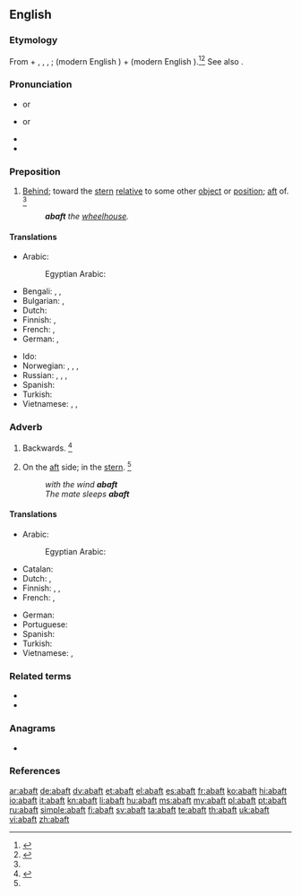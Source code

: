 ==English==

===Etymology===
From {{m|en|a-||on}} + {{etyl|enm|en}} {{m|enm|baft}}, {{m|enm|baften}}, {{m|enm|biaften}}, {{etyl|ang|en}} {{m|ang|beæftan}}; {{m|ang|be||by}} (modern English {{m|en|by}}) + {{m|ang|æftan||behind}} (modern English {{m|en|after}}).<ref name=AHD>{{cite-book|editor=Morris, William|title=The American Heritage Dictionary of the English Language|year=1969|year_published=1971|publisher=American Heritage Publishing Co., Inc.|location=New York, NY|isbn=0-395-09066-0|page=1|chapter}}</ref><ref name=RH>{{cite-book|editor=Urdang, Laurence|title=The Random House College Dictionary|year=1975|year_published=1984|publisher=Random House, Inc.|location=New York, NY|isbn=0-394-43600-8|page=1|chapter}}</ref> See also {{m|en|aft}}.

===Pronunciation===
* {{a|RP}} {{IPA|/əˈbæft/|lang=en}} or {{IPA|/əˈbɑːft/|lang=en}}
* {{a|GenAm}} {{IPA|/əˈbæft/|lang=en}} or {{IPA|/əˈbɑft/|lang=en}}
* {{audio|en-us-abaft.ogg|Audio (US)|lang=en}}
* {{rhymes|ɑːft|lang=en}}

===Preposition===
{{en-prep}}

# {{lb|en|nautical}} [[behind|Behind]]; toward the [[stern]] [[relative]] to some other [[object]] or [[position]]; [[aft]] of. {{defdate|First attested around the late 15<sup>th</sup> century.}}<ref name=SOED/>
#: '''''abaft''' the [[wheelhouse]].''

====Translations====
{{trans-top|(nautical) behind; toward the stern relative to some other object or position; aft of}}
* Arabic: {{t|ar|خَلْف}}
*: Egyptian Arabic: {{t|arz|ورا|tr=wara|sc=Arab}}
* Bengali: {{t|bn|পিছন দিকে|sc=Beng}}, {{t|bn|পশ্চাদ্দিকে|sc=Beng}}, {{t|bn|জাহাজের পিছনের অর্ধাংশে|sc=Beng}}
* Bulgarian: {{t+|bg|назад}}, {{t|bg|към кърмата}}
* Dutch: {{t|nl|achterlijker dan}}
* Finnish: {{t+|fi|takana}}, {{t+|fi|taakse}}
* French: {{t+|fr|en arrière de}}, {{t|fr|sur l'arrière de}}
* German: {{t+|de|achtern}}, {{t+|de|hintern}}
{{trans-mid}}
* Ido: {{t+|io|dop}}
* Norwegian: {{t+|no|akter}}, {{t|no|akterut}}, {{t+|no|aktenfor}}, {{t|no|akterlig}}
* Russian: {{t+|ru|позади́}}, {{t+|ru|сза́ди}}, {{t|ru|на [[корма|корме́]]}} {{qualifier|on the stern}}, {{t|ru|с [[корма|кормы́]]}} {{qualifier|from the stern}}
* Spanish: {{t|es|a popa}}
* Turkish: {{t|tr|geride}}
* Vietnamese: {{t+check|vi|sau}}, {{t-check|vi|[[ở]] [[đằng sau]]}} <!-- was "[[ở]] [[đằng sau]]" - assumed sum-of-parts; if an idiom, remove the wikilinks to the individual words. see [[User:Kephir/gadgets/xte#Translation_fixing]] -->, {{t+check|vi|phía sau|alt=ở phía sau}} <!-- was "ở [[phía sau]]" - assumed inflected form or vocalised spelling; please verify if linking is acceptable. see [[User:Kephir/gadgets/xte#Translation_fixing]] -->
{{trans-bottom}}

===Adverb===
{{en-adv}}

# {{lb|en|nautical|obsolete}} Backwards. {{defdate|Attested from around (1150 to 1350) until the late 15<sup>th</sup> century.}}<ref name=SOED>{{R:SOED5|page=2}}</ref>
# {{lb|en|nautical}} On the [[aft]] side; in the [[stern]]. {{defdate|First attested in the early 17<sup>th</sup> century.}}<ref name=SOED/>
#: ''with the wind '''abaft'''''
#: ''The mate sleeps '''abaft'''''

====Translations====
{{trans-top|(nautical) on the aft side}}
* Arabic: {{t|ar|فِي مُؤَخَّرَة}}
*: Egyptian Arabic: {{t|arz|فأخر|tr=fʔāḫer|sc=Arab}}
* Catalan: {{t|ca|a popa}}
* Dutch: {{t|nl|naar achter}}, {{t+|nl|achteruit}}
* Finnish: {{t+|fi|perä|alt=perässä}}, {{t+|fi|perä|alt=perään}}, {{t+|fi|takaa}}
* French: {{t|fr|sur l'arrière}}, {{t|fr|vers l'arrière}}
{{trans-mid}}
* German: {{t+|de|achteraus}}
* Portuguese: {{t|pt|[[à]] [[popa]]}}
* Spanish: {{t|es|a popa}}
* Turkish: {{t|tr|kıç tarafında}}
* Vietnamese: {{t-check|vi|[[ở]] [[phía sau]] [[bánh lái]]}} <!-- was "[[ở]] [[phía sau]] [[bánh lái]]" - assumed sum-of-parts; if an idiom, remove the wikilinks to the individual words. see [[User:Kephir/gadgets/xte#Translation_fixing]] -->, {{t-check|vi|[[gần]] [[phía]] bánh lái}} <!-- was "[[gần]] [[phía]] bánh lái" - assumed sum-of-parts; if an idiom, remove the wikilinks to the individual words. see [[User:Kephir/gadgets/xte#Translation_fixing]] -->
{{trans-bottom}}

===Related terms===
* {{l|en|aft}}
* {{l|en|after}}

===Anagrams===
* {{l|en|BAFTA}}

===References===
<references/>

[[ar:abaft]]
[[de:abaft]]
[[dv:abaft]]
[[et:abaft]]
[[el:abaft]]
[[es:abaft]]
[[fr:abaft]]
[[ko:abaft]]
[[hi:abaft]]
[[io:abaft]]
[[it:abaft]]
[[kn:abaft]]
[[li:abaft]]
[[hu:abaft]]
[[ms:abaft]]
[[my:abaft]]
[[pl:abaft]]
[[pt:abaft]]
[[ru:abaft]]
[[simple:abaft]]
[[fi:abaft]]
[[sv:abaft]]
[[ta:abaft]]
[[te:abaft]]
[[th:abaft]]
[[uk:abaft]]
[[vi:abaft]]
[[zh:abaft]]